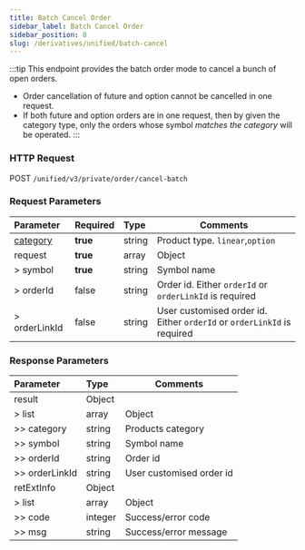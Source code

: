 ```yaml
---
title: Batch Cancel Order
sidebar_label: Batch Cancel Order
sidebar_position: 8
slug: /derivatives/unified/batch-cancel
---
```


:::tip
This endpoint provides the batch order mode to cancel a bunch of open orders.
- Order cancellation of future and option cannot be cancelled in one request.
- If both future and option orders are in one request, then by given the category type, only the orders whose
symbol _matches the category_ will be operated.
:::

### HTTP Request
POST `/unified/v3/private/order/cancel-batch`

### Request Parameters
| Parameter | Required | Type | Comments|
|:----- |:-------|:-----|------ |
|[category](../../v3/derivatives/enum#category) |**true** |string |Product type. `linear`,`option` |
|request |**true** |array |Object |
|> symbol |**true** |string |Symbol name |
|> orderId |false |string |Order id. Either `orderId` or `orderLinkId` is required |
|> orderLinkId |false |string |User customised order id. Either `orderId` or `orderLinkId` is required |

### Response Parameters
| Parameter | Type | Comments|
|:----- |:-----|----- |
|result |Object | |
|> list |array |Object |
|>> category |string |Products category |
|>> symbol |string |Symbol name |
|>> orderId |string |Order id |
|>> orderLinkId |string |User customised order id |
|retExtInfo |Object | |
|> list |array |Object |
|>> code |integer |Success/error code |
|>> msg |string |Success/error message |